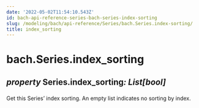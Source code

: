 ```yaml
---
date: '2022-05-02T11:54:10.543Z'
id: bach-api-reference-series-bach-series-index-sorting
slug: /modeling/bach/api-reference/Series/bach.Series.index-sorting/
title: index_sorting
---
```


# bach.Series.index_sorting

<div class="property">

<h2 class="signature-property"><span class="type-annotation"><em>property</em></span> <span class="additional-name">Series.</span><span class="name">index_sorting</span><span class="type-annotation"><em>: List[bool]

</em></span> </h2>


<div class="content">

Get this Series’ index sorting. An empty list indicates no sorting by index.


</div>

</div>
